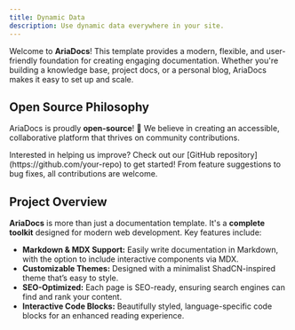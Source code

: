 ```yaml
---
title: Dynamic Data
description: Use dynamic data everywhere in your site.
---
```


Welcome to **AriaDocs**! This template provides a modern, flexible, and user-friendly foundation for creating engaging documentation. Whether you're building a knowledge base, project docs, or a personal blog, AriaDocs makes it easy to set up and scale.


##  Open Source Philosophy

AriaDocs is proudly **open-source**! 🎉 We believe in creating an accessible, collaborative platform that thrives on community contributions.

<Note title="Contribute"> 
 Interested in helping us improve? Check out our [GitHub repository](https://github.com/your-repo) to get started! From feature suggestions to bug fixes, all contributions are welcome.
</Note>

## Project Overview

**AriaDocs** is more than just a documentation template. It's a **complete toolkit** designed for modern web development. Key features include:

- **Markdown & MDX Support:** Easily write documentation in Markdown, with the option to include interactive components via MDX.
- **Customizable Themes:** Designed with a minimalist ShadCN-inspired theme that’s easy to style.
- **SEO-Optimized:** Each page is SEO-ready, ensuring search engines can find and rank your content.
- **Interactive Code Blocks:** Beautifully styled, language-specific code blocks for an enhanced reading experience.

